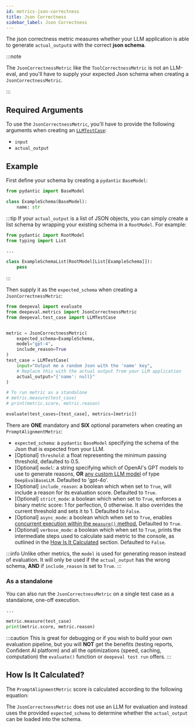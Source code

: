 ```yaml
---
id: metrics-json-correctness
title: Json Correctness
sidebar_label: Json Correctness
---
```



The json correctness metric measures whether your LLM application is able to generate `actual_output`s with the correct **json schema**.

:::note

The `JsonCorrectnessMetric` like the `ToolCorrectnessMetric` is not an LLM-eval, and you'll have to supply your expected Json schema when creating a `JsonCorrectnessMetric`.

:::

## Required Arguments

To use the `JsonCorrectnessMetric`, you'll have to provide the following arguments when creating an [`LLMTestCase`](/docs/evaluation-test-cases#llm-test-case):

- `input`
- `actual_output`

## Example

First define your schema by creating a `pydantic` `BaseModel`:

```python
from pydantic import BaseModel

class ExampleSchema(BaseModel):
    name: str
```

:::tip
If your `actual_output` is a list of JSON objects, you can simply create a list schema by wrapping your existing schema in a `RootModel`. For example:

```python
from pydantic import RootModel
from typing import List

...

class ExampleSchemaList(RootModel[List[ExampleSchema]]):
    pass
```

:::

Then supply it as the `expected_schema` when creating a `JsonCorrectnessMetric`:

```python
from deepeval import evaluate
from deepeval.metrics import JsonCorrectnessMetric
from deepeval.test_case import LLMTestCase


metric = JsonCorrectnessMetric(
    expected_schema=ExampleSchema,
    model="gpt-4",
    include_reason=True
)
test_case = LLMTestCase(
    input="Output me a random Json with the 'name' key",
    # Replace this with the actual output from your LLM application
    actual_output="{'name': null}"
)

# To run metric as a standalone
# metric.measure(test_case)
# print(metric.score, metric.reason)

evaluate(test_cases=[test_case], metrics=[metric])
```

There are **ONE** mandatory and **SIX** optional parameters when creating an `PromptAlignmentMetric`:

- `expected_schema`: a `pydantic` `BaseModel` specifying the schema of the Json that is expected from your LLM.
- [Optional] `threshold`: a float representing the minimum passing threshold, defaulted to 0.5.
- [Optional] `model`: a string specifying which of OpenAI's GPT models to use to generate reasons, **OR** [any custom LLM model](/docs/metrics-introduction#using-a-custom-llm) of type `DeepEvalBaseLLM`. Defaulted to 'gpt-4o'.
- [Optional] `include_reason`: a boolean which when set to `True`, will include a reason for its evaluation score. Defaulted to `True`.
- [Optional] `strict_mode`: a boolean which when set to `True`, enforces a binary metric score: 1 for perfection, 0 otherwise. It also overrides the current threshold and sets it to 1. Defaulted to `False`.
- [Optional] `async_mode`: a boolean which when set to `True`, enables [concurrent execution within the `measure()` method.](/docs/metrics-introduction#measuring-a-metric-in-async) Defaulted to `True`.
- [Optional] `verbose_mode`: a boolean which when set to `True`, prints the intermediate steps used to calculate said metric to the console, as outlined in the [How Is It Calculated](#how-is-it-calculated) section. Defaulted to `False`.

:::info
Unlike other metrics, the `model` is used for generating reason instead of evaluation. It will only be used if the `actual_output` has the wrong schema, **AND** if `include_reason` is set to `True`.
:::

### As a standalone

You can also run the `JsonCorrectnessMetric` on a single test case as a standalone, one-off execution.

```python
...

metric.measure(test_case)
print(metric.score, metric.reason)
```

:::caution
This is great for debugging or if you wish to build your own evaluation pipeline, but you will **NOT** get the benefits (testing reports, Confident AI platform) and all the optimizations (speed, caching, computation) the `evaluate()` function or `deepeval test run` offers.
:::

## How Is It Calculated?

The `PromptAlignmentMetric` score is calculated according to the following equation:

<Equation
  formula="\text{Json Corectness} = \begin{cases} 
1 & \text{If the actual output fits the expected schema}, \\
0 & \text{Otherwise}
\end{cases}"
/>

The `JsonCorrectnessMetric` does not use an LLM for evaluation and instead uses the provided `expected_schema` to determine whether the `actual_output` can be loaded into the schema.

